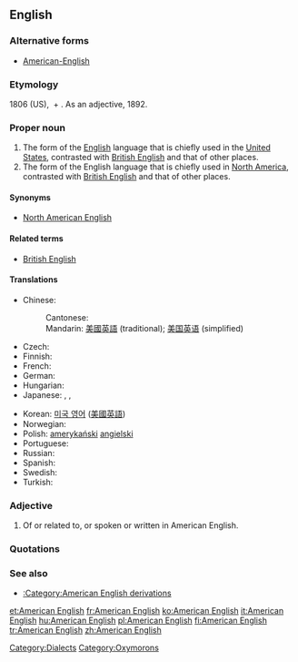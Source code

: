 ==English==
{{wikipedia}}

===Alternative forms===
* [[American-English]] {{qualifier|esp. adjective}}

===Etymology===
1806 (US), {{term|American}} + {{term|English}}.  As an adjective, 1892.

===Proper noun===
{{en-proper noun|sg=[[American]] [[English]]}}

# The form of the [[English]] language that is chiefly used in the [[United States]], contrasted with [[British English]] and that of other places.
# The form of the English language that is chiefly used in [[North America]], contrasted with [[British English]] and that of other places.

====Synonyms====
* {{sense|English of North America}} [[North American English]]

====Related terms====
* [[British English]]

====Translations====
{{trans-top|English of the United States}}
* Chinese:
*: Cantonese: {{tø|yue|美國英語|tr=mei5 gwok3 jing1 jyu5|sc=Hani|xs=Cantonese}}
*: Mandarin: [[美國英語]] (traditional); [[美国英语]] (simplified)
* Czech: {{t-|cs|americká angličtina|f}}
* Finnish: {{t+|fi|amerikanenglanti}}
* French: {{t+|fr|anglais américain|m}}
* German: {{t|de|Amerikanisches Englisch}}
* Hungarian: {{t+|hu|amerikai angol}}
* Japanese: {{t-|ja|アメリカ英語|tr=Amerika eigo}}, {{t|ja|米英語|tr=beieigo}}, {{t-|ja|米語|tr=beigo}}
{{trans-mid}}
* Korean: [[미국 영어]] ([[美國英語]])
* Norwegian: {{t-|no|amerikansk-engelsk}}
* Polish: [[amerykański]] [[angielski]]
* Portuguese: {{t|pt|inglês americano|m}}
* Russian: {{t|ru|американский английский}}
* Spanish: {{t|es|ingles americano|m}}
* Swedish: {{t-|sv|amerikansk engelska}}
* Turkish: {{t|tr|Amerikan İngilizcesi}}
{{trans-bottom}}

===Adjective===
{{en-adjective}}

# Of or related to, or spoken or written in American English.

===Quotations===
{{seeCites}}

===See also===
* [[:Category:American English derivations]]

[[Category:Dialects]]
[[Category:Oxymorons]]

[[et:American English]]
[[fr:American English]]
[[ko:American English]]
[[it:American English]]
[[hu:American English]]
[[pl:American English]]
[[fi:American English]]
[[tr:American English]]
[[zh:American English]]